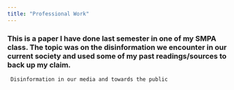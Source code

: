 ```yaml
---
title: "Professional Work"
---
```


### This is a paper I have done last semester in one of my SMPA class. The topic was on the disinformation we encounter in our current society and used some of my past readings/sources to back up my claim.

     Disinformation in our media and towards the public
